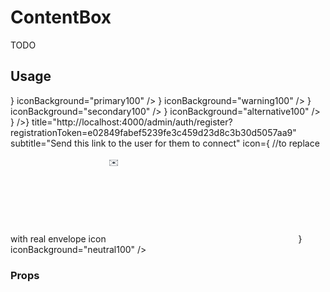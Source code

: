 <!--- ContentBox.stories.mdx --->


<Meta title="components/ContentBox" />

# ContentBox

TODO

## Usage

<Canvas>
  <Story name="base">
    <Stack spacing={4}>
      <ContentBox
        title="Read the documentation"
        subtitle="Discover the concepts, reference, guides and PlaySquares"
        icon={<InformationSquare />}
        iconBackground="primary100"
      />
      <ContentBox
        title="Code example"
        subtitle="Learn by testing real project developed by the community"
        icon={<CodeSquare />}
        iconBackground="warning100"
      />
      <ContentBox
        title="PlaySquare"
        subtitle="Discover the concepts, reference, guides and tutorials"
        icon={<PlaySquare />}
        iconBackground="secondary100"
      />
      <ContentBox
        title="FeatherSquare"
        subtitle="Discover the concepts, reference, guides and tutorials"
        icon={<FeatherSquare />}
        iconBackground="alternative100"
      />
      <ContentBox
        titleEllipsis
        endAction={<IconButton label="Duplicate" noBorder icon={<Duplicate />} />}
        title="http://localhost:4000/admin/auth/register?registrationToken=e02849fabef5239fe3c459d23d8c3b30d5057aa9"
        subtitle="Send this link to the user for them to connect"
        icon={
          //to replace with real envelope icon
          <svg xmlns="http://www.w3.org/2000/svg">
            <text
              transform="translate(-23 -9)"
              fill="#4B515A"
              fillRule="evenodd"
              fontSize="32"
              fontFamily="AppleColorEmoji, Apple Color Emoji"
            >
              <tspan x="23" y="36">
                ✉️
              </tspan>
            </text>
          </svg>
        }
        iconBackground="neutral100"
      />
    </Stack>
  </Story>
</Canvas>

### Props

<ArgsTable of={ContentBox} />
